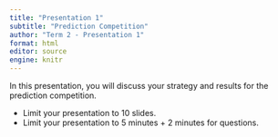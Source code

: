 ```yaml
---
title: "Presentation 1"
subtitle: "Prediction Competition"
author: "Term 2 - Presentation 1"
format: html
editor: source
engine: knitr
---
```


In this presentation, you will discuss your strategy and results for the prediction competition.

+ Limit your presentation to 10 slides.
+ Limit your presentation to 5 minutes + 2 minutes for questions.

